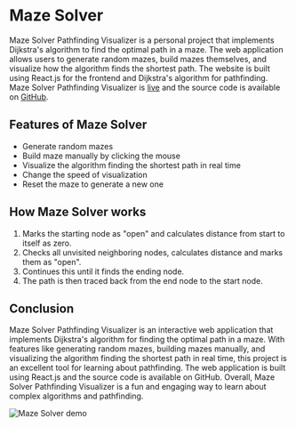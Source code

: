 # Maze Solver

Maze Solver Pathfinding Visualizer is a personal project that implements Dijkstra's algorithm to find the optimal path in a maze. The web application allows users to generate random mazes, build mazes themselves, and visualize how the algorithm finds the shortest path. The website is built using React.js for the frontend and Dijkstra's algorithm for pathfinding. Maze Solver Pathfinding Visualizer is [live](https://mazesolver-kevindrayana.netlify.app/) and the source code is available on [GitHub](https://github.com/Kevindrayana/Maze-Solver).

## Features of Maze Solver

- Generate random mazes
- Build maze manually by clicking the mouse
- Visualize the algorithm finding the shortest path in real time
- Change the speed of visualization
- Reset the maze to generate a new one

## How Maze Solver works

1. Marks the starting node as "open" and calculates distance from start to itself as zero.
2. Checks all unvisited neighboring nodes, calculates distance and marks them as "open".
3. Continues this until it finds the ending node.
4. The path is then traced back from the end node to the start node.


## Conclusion

Maze Solver Pathfinding Visualizer is an interactive web application that implements Dijkstra's algorithm for finding the optimal path in a maze. With features like generating random mazes, building mazes manually, and visualizing the algorithm finding the shortest path in real time, this project is an excellent tool for learning about pathfinding. The web application is built using React.js and the source code is available on GitHub. Overall, Maze Solver Pathfinding Visualizer is a fun and engaging way to learn about complex algorithms and pathfinding.

<img src="./mazeSolverDemo.jpg" alt="Maze Solver demo" />